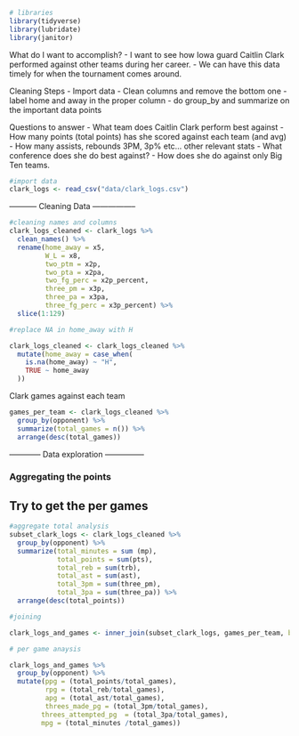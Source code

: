 ```r
# libraries
library(tidyverse)
library(lubridate)
library(janitor)
```

What do I want to accomplish?
- I want to see how Iowa guard Caitlin Clark performed against other teams during her career.
- We can have this data timely for when the tournament comes around.

Cleaning Steps
- Import data
- Clean columns and remove the bottom one
- label home and away in the proper column
- do group_by and summarize on the important data points

Questions to answer
- What team does Caitlin Clark perform best against
- How many points (total points) has she scored against each team (and avg)
- How many assists, rebounds 3PM, 3p% etc... other relevant stats
- What conference does she do best against?
- How does she do against only Big Ten teams. 


```r
#import data
clark_logs <- read_csv("data/clark_logs.csv")

```

----------- Cleaning Data -----------------

```r
#cleaning names and columns
clark_logs_cleaned <- clark_logs %>% 
  clean_names() %>% 
  rename(home_away = x5,
         W_L = x8,
         two_ptm = x2p,
         two_pta = x2pa,
         two_fg_perc = x2p_percent,
         three_pm = x3p,
         three_pa = x3pa,
         three_fg_perc = x3p_percent) %>% 
  slice(1:129)

#replace NA in home_away with H

clark_logs_cleaned <- clark_logs_cleaned %>%
  mutate(home_away = case_when(
    is.na(home_away) ~ "H",
    TRUE ~ home_away
  ))

```

Clark games against each team

```r

games_per_team <- clark_logs_cleaned %>% 
  group_by(opponent) %>% 
  summarize(total_games = n()) %>% 
  arrange(desc(total_games))

```




------------ Data exploration ---------------

### Aggregating the points

## Try to get the per games

```r
#aggregate total analysis
subset_clark_logs <- clark_logs_cleaned %>% 
  group_by(opponent) %>% 
  summarize(total_minutes = sum (mp),
            total_points = sum(pts),
            total_reb = sum(trb),
            total_ast = sum(ast),
            total_3pm = sum(three_pm),
            total_3pa = sum(three_pa)) %>% 
  arrange(desc(total_points))

#joining

clark_logs_and_games <- inner_join(subset_clark_logs, games_per_team, by = "opponent")

# per game anaysis

clark_logs_and_games %>% 
  group_by(opponent) %>% 
  mutate(ppg = (total_points/total_games),
         rpg = (total_reb/total_games),
         apg = (total_ast/total_games),
         threes_made_pg = (total_3pm/total_games),
        threes_attempted_pg  = (total_3pa/total_games),
        mpg = (total_minutes /total_games))
```





